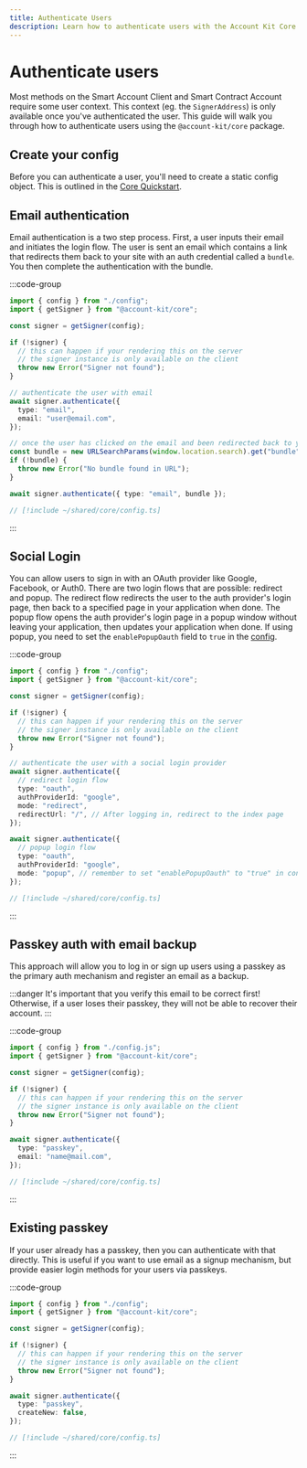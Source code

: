 ```yaml
---
title: Authenticate Users
description: Learn how to authenticate users with the Account Kit Core package
---
```


# Authenticate users

Most methods on the Smart Account Client and Smart Contract Account require some user context. This context (eg. the `SignerAddress`) is only available once you've authenticated the user. This guide will walk you through how to authenticate users using the `@account-kit/core` package.

## Create your config

Before you can authenticate a user, you'll need to create a static config object. This is outlined in the [Core Quickstart](/core/quickstart).

## Email authentication

Email authentication is a two step process. First, a user inputs their email and initiates the login flow. The user is sent an email which contains a link that redirects them back to your site with an auth credential called a `bundle`. You then complete the authentication with the bundle.

:::code-group

```ts twoslash [example.ts]
import { config } from "./config";
import { getSigner } from "@account-kit/core";

const signer = getSigner(config);

if (!signer) {
  // this can happen if your rendering this on the server
  // the signer instance is only available on the client
  throw new Error("Signer not found");
}

// authenticate the user with email
await signer.authenticate({
  type: "email",
  email: "user@email.com",
});

// once the user has clicked on the email and been redirected back to your site
const bundle = new URLSearchParams(window.location.search).get("bundle");
if (!bundle) {
  throw new Error("No bundle found in URL");
}

await signer.authenticate({ type: "email", bundle });
```

```ts twoslash [config.ts] filename="config.ts"
// [!include ~/shared/core/config.ts]
```

:::

## Social Login

You can allow users to sign in with an OAuth provider like Google, Facebook, or Auth0. There are two login flows that are possible: redirect and popup. The redirect flow redirects the user to the auth provider's login page, then back to a specified page in your application when done. The popup flow opens the auth provider's login page in a popup window without leaving your application, then updates your application when done. If using popup, you need to set the `enablePopupOauth` field to `true` in the [config](/react/quickstart).

:::code-group

```ts twoslash [example.ts]
import { config } from "./config";
import { getSigner } from "@account-kit/core";

const signer = getSigner(config);

if (!signer) {
  // this can happen if your rendering this on the server
  // the signer instance is only available on the client
  throw new Error("Signer not found");
}

// authenticate the user with a social login provider
await signer.authenticate({
  // redirect login flow
  type: "oauth",
  authProviderId: "google",
  mode: "redirect",
  redirectUrl: "/", // After logging in, redirect to the index page
});

await signer.authenticate({
  // popup login flow
  type: "oauth",
  authProviderId: "google",
  mode: "popup", // remember to set "enablePopupOauth" to "true" in config.ts to enable
});
```

```ts twoslash [config.ts] filename="config.ts"
// [!include ~/shared/core/config.ts]
```

:::

## Passkey auth with email backup

This approach will allow you to log in or sign up users using a passkey as the primary auth mechanism and register an email as a backup.

:::danger
It's important that you verify this email to be correct first! Otherwise, if a user loses their passkey, they will not be able to recover their account.
:::

:::code-group

```ts twoslash [example.ts]
import { config } from "./config.js";
import { getSigner } from "@account-kit/core";

const signer = getSigner(config);

if (!signer) {
  // this can happen if your rendering this on the server
  // the signer instance is only available on the client
  throw new Error("Signer not found");
}

await signer.authenticate({
  type: "passkey",
  email: "name@mail.com",
});
```

```ts twoslash [config.ts] filename="config.ts"
// [!include ~/shared/core/config.ts]
```

:::

## Existing passkey

If your user already has a passkey, then you can authenticate with that directly. This is useful if you want to use email as a signup mechanism, but provide easier login methods for your users via passkeys.

:::code-group

```ts twoslash [example.ts]
import { config } from "./config";
import { getSigner } from "@account-kit/core";

const signer = getSigner(config);

if (!signer) {
  // this can happen if your rendering this on the server
  // the signer instance is only available on the client
  throw new Error("Signer not found");
}

await signer.authenticate({
  type: "passkey",
  createNew: false,
});
```

```ts twoslash [client.ts] filename="client.ts"
// [!include ~/shared/core/config.ts]
```

:::
